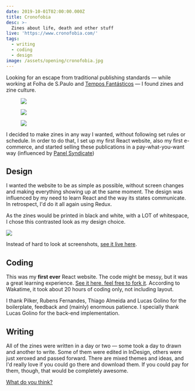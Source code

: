 ```yaml
---
date: 2019-10-01T02:00:00.000Z
title: Cronofobia
desc: >-
  Zines about life, death and other stuff
live: 'https://www.cronofobia.com/'
tags:
  - writing
  - coding
  - design
image: /assets/opening/cronofobia.jpg
---
```


Looking for an escape from traditional publishing standards — while working at Folha de S.Paulo and [Tempos Fantásticos](/projects/tempos_fantasticos) — I found zines and zine culture.

<figure className="mosaic full">

![](https://www.cronofobia.com/images/nipple.jpg)

![](https://www.cronofobia.com/images/lembrancas.jpg)

![](https://www.cronofobia.com/images/euficoputo.jpg)

</figure>

I decided to make zines in any way I wanted, without following set rules or schedule. In order to do that, I set up my first React website, also my first e-commerce, and started selling these publications in a pay-what-you-want way (influenced by [Panel Syndicate](http://panelsyndicate.com/))

## Design

I wanted the website to be as simple as possible, without screen changes and making everything showing up at the same moment. The design was influenced by my need to learn React and the way its states communicate. In retrospect, I'd do it all again using Redux.

As the zines would be printed in black and white, with a LOT of whitespace, I chose this contrasted look as my design choice.

![](/cronofobia-page.png)

Instead of hard to look at screenshots, [see it live here](http://www.cronofobia.com/).

## Coding

This was my **first ever** React website. The code might be messy, but it was a great learning experience. [See it here, feel free to fork it](https://github.com/angelod1as/cronofobia). According to Wakatime, it took about 20 hours of coding only, not including layout.

I thank Pilker, Rubens Fernandes, Thiago Almeida and Lucas Golino for the boilerplate, feedback and (mainly) enormous patience. I specially thank Lucas Golino for the back-end implementation.

## Writing

All of the zines were written in a day or two — some took a day to drawn and another to write. Some of them were edited in InDesign, others were just xeroxed and passed forward. There are mixed themes and ideas, and I'd really love if you could go there and download them. If you could pay for them, though, that would be completely awesome.

[What do you think?](http://www.cronofobia.com/)
